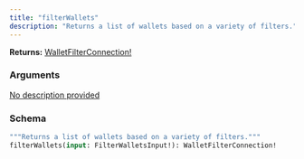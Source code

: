 ```yaml
---
title: "filterWallets"
description: "Returns a list of wallets based on a variety of filters."
---
```


**Returns:** [WalletFilterConnection!](/api-reference/types#walletfilterconnection)

### Arguments

<a href="/api-reference/input-objects#filterwalletsinput">
  <ResponseField name="input" type="FilterWalletsInput!" required>
    No description provided
  </ResponseField>
</a>

### Schema


```graphql 
"""Returns a list of wallets based on a variety of filters."""
filterWallets(input: FilterWalletsInput!): WalletFilterConnection!
```

